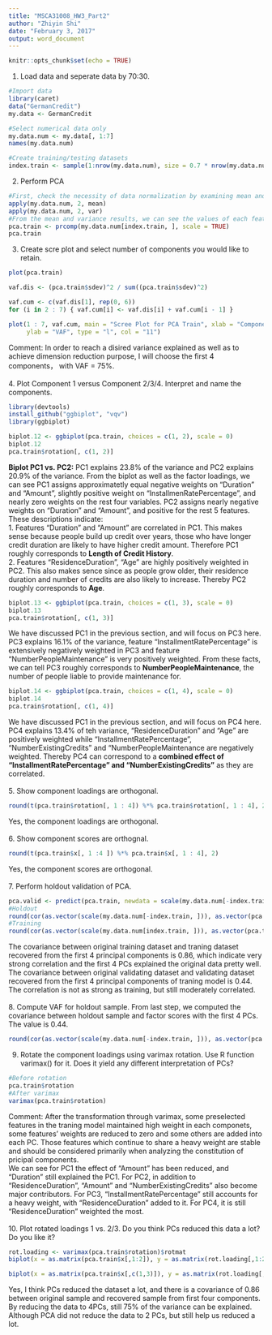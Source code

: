 ```yaml
---
title: "MSCA31008_HW3_Part2"
author: "Zhiyin Shi"
date: "February 3, 2017"
output: word_document
---
```


```r
knitr::opts_chunk$set(echo = TRUE)
```

1. Load data and seperate data by 70:30.
```r
#Import data
library(caret)
data("GermanCredit")
my.data <- GermanCredit

#Select numerical data only
my.data.num <- my.data[, 1:7]
names(my.data.num)

#Create training/testing datasets
index.train <- sample(1:nrow(my.data.num), size = 0.7 * nrow(my.data.num))
```

2. Perform PCA
```r
#First, check the necessity of data normalization by examining mean and variance.
apply(my.data.num, 2, mean)
apply(my.data.num, 2, var)
#From the mean and variance results, we can see the values of each feature vary a lot, thereby scaling is needed.
pca.train <- prcomp(my.data.num[index.train, ], scale = TRUE)
pca.train
```

3. Create scre plot and select number of components you would like to retain.
```r
plot(pca.train)

vaf.dis <- (pca.train$sdev)^2 / sum((pca.train$sdev)^2)

vaf.cum <- c(vaf.dis[1], rep(0, 6))
for (i in 2 : 7) { vaf.cum[i] <- vaf.dis[i] + vaf.cum[i - 1] }

plot(1 : 7, vaf.cum, main = "Scree Plot for PCA Train", xlab = "Component", 
     ylab = "VAF", type = "l", col = "11")
```
Comment: In order to reach a disired variance explained as well as to achieve dimension reduction purpose, I will choose the first 4 components， with VAF = 75%.\
\
4. Plot Component 1 versus Component 2/3/4. Interpret and name the components.
```r
library(devtools)
install_github("ggbiplot", "vqv")
library(ggbiplot)

biplot.12 <- ggbiplot(pca.train, choices = c(1, 2), scale = 0)
biplot.12
pca.train$rotation[, c(1, 2)]
```
**Biplot PC1 vs. PC2:** PC1 explains 23.8% of the variance and PC2 explains 20.9% of the variance. From the biplot as well as the factor loadings, we can see PC1 assigns approximatetly equal negative weights on "Duration" and "Amount", slightly positive weight on "InstallmenRatePercentage", and nearly zero weights on the rest four variables. PC2 assigns nearly negative weights on "Duration" and "Amount", and positive for the rest 5 features. These descriptions indicate: \
1. Features "Duration" and "Amount" are correlated in PC1. This makes sense because people build up credit over years, those who have longer credit duration are likely to have higher credit amount. Therefore PC1 roughly corresponds to **Length of Credit History**. \
2. Features "ResidenceDuration", "Age" are highly positively weighted in PC2. This also makes sence since as people grow older, their residence duration and number of credits are also likely to increase. Thereby PC2 roughly corresponds to **Age**.

```r
biplot.13 <- ggbiplot(pca.train, choices = c(1, 3), scale = 0)
biplot.13
pca.train$rotation[, c(1, 3)]
```
We have discussed PC1 in the previous section, and will focus on PC3 here. PC3 explains 16.1% of the variance, feature "InstallmentRatePercentage" is extensively negatively weighted in PC3 and feature "NumberPeopleMaintenance" is very positively weighted. From these facts, we can tell PC3 roughly corresponds to **NumberPeopleMaintenance**, the number of people liable to provide maintenance for.\

```r
biplot.14 <- ggbiplot(pca.train, choices = c(1, 4), scale = 0)
biplot.14
pca.train$rotation[, c(1, 4)]
```
We have discussed PC1 in the previous section, and will focus on PC4 here. PC4 explains 13.4% of teh variance, "ResidenceDuration" and "Age" are positively weighted while "InstallmentRatePercentage", "NumberExistingCredits" and "NumberPeopleMaintenance are negatively weighted. Thereby PC4 can correspond to a **combined effect of "InstallmentRatePercentage" and "NumberExistingCredits"** as they are correlated. \
\
5. Show component loadings are orthogonal.
```r
round(t(pca.train$rotation[, 1 : 4]) %*% pca.train$rotation[, 1 : 4], 2)
```
Yes, the component loadings are orthogonal. \
\
6. Show component scores are orthognal. 
```r
round(t(pca.train$x[, 1 :4 ]) %*% pca.train$x[, 1 : 4], 2)
```
Yes, the component scores are orthogonal.\
\
7. Perform holdout validation of PCA.
```r
pca.valid <- predict(pca.train, newdata = scale(my.data.num[-index.train, ]))
#Holdout
round(cor(as.vector(scale(my.data.num[-index.train, ])), as.vector(pca.valid[, 1 : 4] %*% t(pca.train$rotation)[1 : 4, ])), 2)
#Training
round(cor(as.vector(scale(my.data.num[index.train, ])), as.vector(pca.train$x[, 1 : 4] %*% t(pca.train$rotation)[1 : 4, ])), 2)
```
The covariance between original training dataset and traning dataset recovered from the first 4 principal components is 0.86, which indicate very strong correlation and the first 4 PCs explained the original data pretty well.\
The covariance between original validating dataset and validating dataset recovered from the first 4 principal components of traning model is 0.44. The correlation is not as strong as training, but still moderately correlated.\
\
8. Compute VAF for holdout sample. From last step, we computed the covariance between holdout sample and factor scores with the first 4 PCs. The value is 0.44. 
```r
round(cor(as.vector(scale(my.data.num[-index.train, ])), as.vector(pca.valid[, 1 : 4] %*% t(pca.train$rotation)[1 : 4, ])), 2)
```
9. Rotate the component loadings using varimax rotation. Use R function varimax() for it. Does it yield any different interpretation of PCs?
```r
#Before rotation
pca.train$rotation
#After varimax
varimax(pca.train$rotation)
```
Comment: After the transformation through varimax, some preselected features in the traning model maintained high weight in each componets, some features' weights are reduced to zero and some others are added into each PC. Those features which continue to share a heavy weight are stable and should be considered primarily when analyzing the constitution of pricipal components.\
We can see for PC1 the effect of "Amount" has been reduced, and "Duration" still explained the PC1. For PC2, in addition to "ResidenceDuration", "Amount" and "NumberExistingCredits" also become major contributors. For PC3, "InstallmentRatePercentage" still accounts for a heavy weight, with "ResidenceDuration" added to it. For PC4, it is still  "ResidenceDuration" weighted the most.\
\
10. Plot rotated loadings 1 vs. 2/3. Do you think PCs reduced this data a lot? Do you like it?
```r
rot.loading <- varimax(pca.train$rotation)$rotmat
biplot(x = as.matrix(pca.train$x[,1:2]), y = as.matrix(rot.loading[,1:2]), scale = 0)

biplot(x = as.matrix(pca.train$x[,c(1,3)]), y = as.matrix(rot.loading[,c(1, 3)]), scale = 0)
```
Yes, I think PCs reduced the dataset a lot, and there is a covariance of 0.86 between original sample and recovered sample from first four components. By reducing the data to 4PCs, still 75% of the variance can be explained. Although PCA did not reduce the data to 2 PCs, but still help us reduced a lot. 





